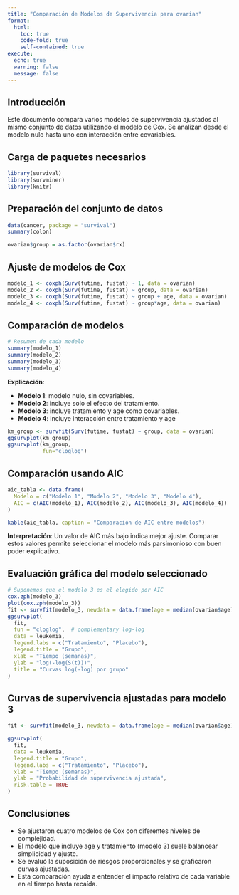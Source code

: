 ```yaml
---
title: "Comparación de Modelos de Supervivencia para ovarian"
format:
  html:
    toc: true
    code-fold: true
    self-contained: true
execute:
  echo: true
  warning: false
  message: false
---
```


## Introducción

Este documento compara varios modelos de supervivencia ajustados al mismo conjunto de datos utilizando el modelo de Cox. Se analizan desde el modelo nulo hasta uno con interacción entre covariables.

## Carga de paquetes necesarios

```r
library(survival)
library(survminer)
library(knitr)
```

## Preparación del conjunto de datos

```r
data(cancer, package = "survival")
summary(colon)
```

```r
ovarian$group = as.factor(ovarian$rx)
```

## Ajuste de modelos de Cox

```r
modelo_1 <- coxph(Surv(futime, fustat) ~ 1, data = ovarian)
modelo_2 <- coxph(Surv(futime, fustat) ~ group, data = ovarian)
modelo_3 <- coxph(Surv(futime, fustat) ~ group + age, data = ovarian)
modelo_4 <- coxph(Surv(futime, fustat) ~ group*age, data = ovarian)
```

## Comparación de modelos

```r
# Resumen de cada modelo
summary(modelo_1)
summary(modelo_2)
summary(modelo_3)
summary(modelo_4)
```

**Explicación**:

- **Modelo 1**: modelo nulo, sin covariables.
- **Modelo 2**: incluye solo el efecto del tratamiento.
- **Modelo 3**: incluye tratamiento y age como covariables.
- **Modelo 4**: incluye interacción entre tratamiento y age

```r
km_group <- survfit(Surv(futime, fustat) ~ group, data = ovarian)
ggsurvplot(km_group)
ggsurvplot(km_group,
           fun="cloglog")
```



## Comparación usando AIC

```r
aic_tabla <- data.frame(
  Modelo = c("Modelo 1", "Modelo 2", "Modelo 3", "Modelo 4"),
  AIC = c(AIC(modelo_1), AIC(modelo_2), AIC(modelo_3), AIC(modelo_4))
)

kable(aic_tabla, caption = "Comparación de AIC entre modelos")
```

**Interpretación**: Un valor de AIC más bajo indica mejor ajuste. Comparar estos valores permite seleccionar el modelo más parsimonioso con buen poder explicativo.

## Evaluación gráfica del modelo seleccionado

```r
# Suponemos que el modelo 3 es el elegido por AIC
cox.zph(modelo_3)
plot(cox.zph(modelo_3))
fit <- survfit(modelo_3, newdata = data.frame(age = median(ovarian$age), group = c(1, 2)))
ggsurvplot(
  fit,
  fun = "cloglog",  # complementary log-log
  data = leukemia,
  legend.labs = c("Tratamiento", "Placebo"),
  legend.title = "Grupo",
  xlab = "Tiempo (semanas)",
  ylab = "log(-log(S(t)))",
  title = "Curvas log(-log) por grupo"
)
```

## Curvas de supervivencia ajustadas para modelo 3

```r
fit <- survfit(modelo_3, newdata = data.frame(age = median(ovarian$age), group = c(1, 2)))

ggsurvplot(
  fit,
  data = leukemia,
  legend.title = "Grupo",
  legend.labs = c("Tratamiento", "Placebo"),
  xlab = "Tiempo (semanas)",
  ylab = "Probabilidad de supervivencia ajustada",
  risk.table = TRUE
)
```

## Conclusiones

- Se ajustaron cuatro modelos de Cox con diferentes niveles de complejidad.
- El modelo que incluye age y tratamiento (modelo 3) suele balancear simplicidad y ajuste.
- Se evaluó la suposición de riesgos proporcionales y se graficaron curvas ajustadas.
- Esta comparación ayuda a entender el impacto relativo de cada variable en el tiempo hasta recaída.
